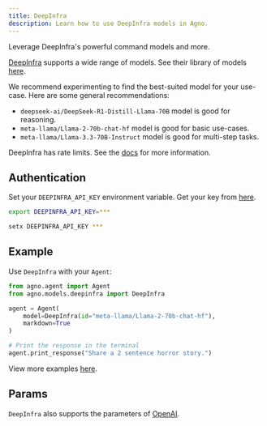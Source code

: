 ```yaml
---
title: DeepInfra
description: Learn how to use DeepInfra models in Agno.
---
```


Leverage DeepInfra's powerful command models and more.

[DeepInfra](https://deepinfra.com) supports a wide range of models. See their library of models [here](https://deepinfra.com/models).

We recommend experimenting to find the best-suited model for your use-case. Here are some general recommendations:

- `deepseek-ai/DeepSeek-R1-Distill-Llama-70B` model is good for reasoning.
- `meta-llama/Llama-2-70b-chat-hf` model is good for basic use-cases.
- `meta-llama/Llama-3.3-70B-Instruct` model is good for multi-step tasks.

DeepInfra has rate limits. See the [docs](https://deepinfra.com/docs/advanced/rate-limits) for more information.

## Authentication

Set your `DEEPINFRA_API_KEY` environment variable. Get your key from [here](https://deepinfra.com/dash/api_keys).

<CodeGroup>

```bash Mac
export DEEPINFRA_API_KEY=***
```

```bash Windows
setx DEEPINFRA_API_KEY ***
```

</CodeGroup>

## Example

Use `DeepInfra` with your `Agent`:

<CodeGroup>

```python agent.py
from agno.agent import Agent
from agno.models.deepinfra import DeepInfra

agent = Agent(
    model=DeepInfra(id="meta-llama/Llama-2-70b-chat-hf"),
    markdown=True
)

# Print the response in the terminal
agent.print_response("Share a 2 sentence horror story.")

```

</CodeGroup>

<Note> View more examples [here](/examples/models/deepinfra/basic). </Note>

## Params

<Snippet file="model-deepinfra-params.mdx" />

`DeepInfra` also supports the parameters of [OpenAI](/reference/models/openai).
